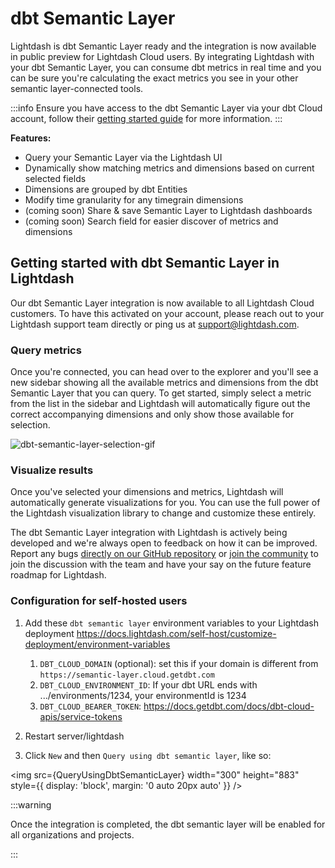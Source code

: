 
# dbt Semantic Layer

Lightdash is dbt Semantic Layer ready and the integration is now available in public preview for Lightdash Cloud users. By integrating Lightdash with your dbt Semantic Layer, you can consume dbt metrics in real time and you can be sure you're calculating the exact metrics you see in your other semantic layer-connected tools.

:::info
Ensure you have access to the dbt Semantic Layer via your dbt Cloud account, follow their [getting started guide](https://docs.getdbt.com/docs/use-dbt-semantic-layer/quickstart-sl) for more information.
:::

**Features:**

-   Query your Semantic Layer via the Lightdash UI
-   Dynamically show matching metrics and dimensions based on current selected fields
-   Dimensions are grouped by dbt Entities
-   Modify time granularity for any timegrain dimensions
-   (coming soon) Share & save Semantic Layer to Lightdash dashboards
-   (coming soon) Search field for easier discover of metrics and dimensions

## Getting started with dbt Semantic Layer in Lightdash

Our dbt Semantic Layer integration is now available to all Lightdash Cloud customers. To have this activated on your account, please reach out to your Lightdash support team directly or ping us at support@lightdash.com.

### Query metrics

Once you're connected, you can head over to the explorer and you'll see a new sidebar showing all the available metrics and dimensions from the dbt Semantic Layer that you can query. To get started, simply select a metric from the list in the sidebar and Lightdash will automatically figure out the correct accompanying dimensions and only show those available for selection.

![dbt-semantic-layer-selection-gif](assets/dbt-sl-selection.gif)

### Visualize results

Once you've selected your dimensions and metrics, Lightdash will automatically generate visualizations for you. You can use the full power of the Lightdash visualization library to change and customize these entirely.

The dbt Semantic Layer integration with Lightdash is actively being developed and we're always open to feedback on how it can be improved. Report any bugs [directly on our GitHub repository](https://github.com/lightdash/lightdash/issues/new?assignees=&labels=%F0%9F%90%9B+bug&projects=&template=bug_report.md&title=) or [join the community](https://join.slack.com/t/lightdash-community/shared_invite/zt-2ehqnrvqt-LbCq7cUSFHAzEj_wMuxg4A) to join the discussion with the team and have your say on the future feature roadmap for Lightdash.

### Configuration for self-hosted users

1. Add these `dbt semantic layer` environment variables to your Lightdash deployment https://docs.lightdash.com/self-host/customize-deployment/environment-variables

    1. `DBT_CLOUD_DOMAIN` (optional): set this if your domain is different from `https://semantic-layer.cloud.getdbt.com`
    2. `DBT_CLOUD_ENVIRONMENT_ID`: If your dbt URL ends with .../environments/1234, your environmentId is 1234
    3. `DBT_CLOUD_BEARER_TOKEN`: https://docs.getdbt.com/docs/dbt-cloud-apis/service-tokens

2. Restart server/lightdash
3. Click `New` and then `Query using dbt semantic layer`, like so:

<img
    src={QueryUsingDbtSemanticLayer}
    width="300"
    height="883"
    style={{ display: 'block', margin: '0 auto 20px auto' }}
/>

:::warning

Once the integration is completed, the dbt semantic layer will be enabled for all organizations and projects.

:::

